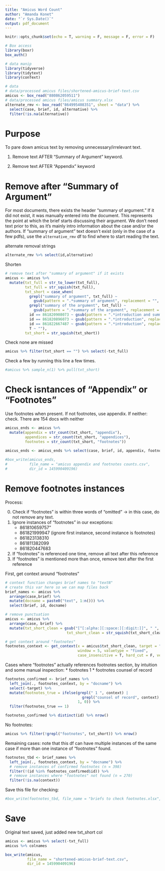 ```yaml
---
title: "Amicus Word Count"
author: "Amanda Konet"
date: "`r Sys.Date()`"
output: pdf_document
---
```


```r
knitr::opts_chunk$set(echo = T, warning = F, message = F, error = F)

# Box access
library(boxr)
box_auth()

# data manip
library(tidyverse)
library(tidytext)
library(conText)

# data
# data/processed amicus files/shortened-amicus-brief-text.csv
amicus <- box_read("880862059511")
# data/processed amicus files/amicus summary.xlsx
alternate_rmv <- box_read("864995408351", sheet = "data") %>% 
  select(case, brief, id, alternative) %>% 
  filter(!is.na(alternative))
```

# Purpose

To pare down amicus text by removing unnecessary/irrelevant text.

1) Remove text AFTER "Summary of Argument" keyword.

2) Remove text AFTER "Appendix" keyword

# Remove after "Summary of Argument"

For most documents, there exists the header "summary of argument." If it did not exist, it was manually entered into the document. This represents the point at which the brief starts discussing their argument. We don't need text prior to this, as it's mainly intro information about the case and/or the authors. If "summary of argument" text doesn't exist (only in the case of a few pdfs), use the `alternative_rmv` df to find where to start reading the text.

alternate removal strings

```r
alternate_rmv %>% select(id,alternative)
```
Shorten

```r
# remove text after "summary of argument" if it exists
amicus <- amicus %>% 
  mutate(txt_full = str_to_lower(txt_full),
         txt_full = str_squish(txt_full),
         txt_short = case_when(
           grepl("summary of argument", txt_full) ~ 
             gsub(pattern = ".*summary of argument", replacement = "", x = txt_full),
           grepl("summary of the argument", txt_full) ~
             gsub(pattern = ".*summary of the argument", replacement = "", x = txt_full),
           id == 861820908073 ~ gsub(pattern = ".*introduction and summary", replacement = "", x = txt_full),
           id == 861820896073 ~ gsub(pattern = ".*introduction", replacement = "", x = txt_full),
           id == 861822667487 ~ gsub(pattern = ".*introduction", replacement = "", x = txt_full),
           T ~ ""),
         txt_short = str_squish(txt_short))
```

Check none are missed 

```r
amicus %>% filter(txt_short == "") %>% select(-txt_full)
```

Check a few by running this line a few times.

```r
#amicus %>% sample_n(1) %>% pull(txt_short)
```


# Check isntances of "Appendix" or "Footnotes"


Use footnotes when present. If not footnotes, use appendix. If neither: check. There are 154 docs with neither


```r
amicus_ends <- amicus %>%
  mutate(appendix = str_count(txt_short, "appendix"),
         appendices = str_count(txt_short, "appendices"),
         footnotes = str_count(txt_short, "footnotes"))

amicus_ends <- amicus_ends %>% select(case, brief, id, appendix, footnotes)
  
#box_write(amicus_ends,
#          file_name = "amicus appendix and footnotes counts.csv",
#          dir_id = 145990409196)
```


# Remove footnotes instances

Process:

0. Check if "footnotes" is within three words of "omitted" -> in this case, do not remove any text.
1. Ignore instances of "footnotes" in our exceptions:
    * 861810659757"
    * 861821999947 (ignore first instance, second instance is footnotes)
    * 861823138310
    * 861811382099
    * 861820447683
2. If "footnotes" is referenced one time, remove all text after this reference
3. If "footnotes" is mentioned more than once, remove text after the first reference


First, get context around "footnotes" 

```r
# context function changes brief names to "textN" 
# create this var here so we can map files back
brief_names <- amicus %>% 
  arrange(case,brief) %>% 
  mutate(docname = paste0("text", 1:n())) %>%
  select(brief, id, docname)

# remove punctuation
amicus <- amicus %>% 
  arrange(case, brief) %>% 
  mutate(txt_short_clean = gsub("[^[:alpha:][:space:][:digit:]]", " ", txt_short),
                            txt_short_clean = str_squish(txt_short_clean))

# get context around "footnotes"
footnotes_context <- get_context(x = amicus$txt_short_clean, target = "footnotes", 
                                 window = 5, valuetype = "fixed",
                                 case_insensitive = T, hard_cut = F, verbose = F)
```


Cases where "footnotes" actually references footnotes section, by intuition and some manual inspection:
* footnotes 1
* footnotes counsel of record

```r
footnotes_confirmed <- brief_names %>%
  left_join(., footnotes_context, by = "docname") %>%
  select(-target) %>%
  mutate(footnotes_true = ifelse(grepl(" 1 ", context) |
                                   grepl("counsel of record", context),
                                 1, 0)) %>%
  filter(footnotes_true == 1)

footnotes_confirmed %>% distinct(id) %>% nrow()
```

No footnotes:

```r
amicus %>% filter(!grepl("footnotes", txt_short)) %>% nrow()
```

Remaining cases: note that this df can have multiple instances of the same case if more than one instance of "footnotes" found.


```r
footnotes_tbd <- brief_names %>%
  left_join(., footnotes_context, by = "docname") %>%
  # remove instances of confirmed footnotes (n = 398)
  filter(!(id %in% footnotes_confirmed$id)) %>% 
  # remove instances where "footnotes" not found (n = 270)
  filter(!is.na(context))
```


Save this file for checking:

```r
#box_write(footnotes_tbd, file_name = "briefs to check footnotes.xlsx", dir_id = 145990409196)
```



# Save

Original text saved, just added new txt_short col 

```r
amicus <- amicus %>% select(-txt_full)
amicus %>% colnames
```


```r
box_write(amicus,
          file_name = "shortened-amicus-brief-text.csv",
          dir_id = 145990409196)
```

